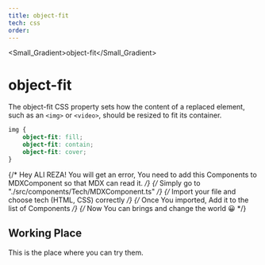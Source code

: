 ```yaml
---
title: object-fit
tech: css
order:
---
```


<Small_Gradient>object-fit</Small_Gradient>

# object-fit

The object-fit CSS property sets how the content of a replaced element, such as an `<img>` or `<video>`, should be resized to fit its container.

```css:style.css showLineNumbers
img {
    object-fit: fill;
    object-fit: contain;
    object-fit: cover;
}
```

{/* Hey ALI REZA! You will get an error, You need to add this Components to MDXComponent so that MDX can read it. */}
{/* Simply go to "./src/components/Tech/MDXComponent.ts" */}
{/* Import your file and choose tech (HTML, CSS) correctly */}
{/* Once You imported, Add it to the list of Components */}
{/* Now You can brings and change the world 😀 */}

## Working Place

This is the place where you can try them.

<ObjectFit />
